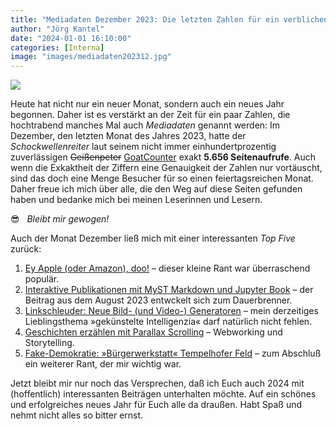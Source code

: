 ```yaml
---
title: "Mediadaten Dezember 2023: Die letzten Zahlen für ein verblichenes Jahr"
author: "Jörg Kantel"
date: "2024-01-01 16:10:00"
categories: [Interna]
image: "images/mediadaten202312.jpg"
---
```


[![](images/mediadaten202312-b.jpg)](https://www.flickr.com/photos/schockwellenreiter/53435497608/)

Heute hat nicht nur ein neuer Monat, sondern auch ein neues Jahr begonnen. Daher ist es verstärkt an der Zeit für ein paar Zahlen, die hochtrabend manches Mal auch *Mediadaten* genannt werden: Im Dezember, den letzten Monat des Jahres 2023, hatte der *Schockwellenreiter* laut seinem nicht immer einhundertprozentig zuverlässigen ~~Geißenpeter~~ [GoatCounter](https://kantel.github.io/posts/2022120702_goatcounter/) exakt **5.656 Seitenaufrufe**. Auch wenn die Exkaktheit der Ziffern eine Genauigkeit der Zahlen nur vortäuscht, sind das doch eine Menge Besucher für so einen feiertagsreichen Monat. Daher freue ich mich über alle, die den Weg auf diese Seiten gefunden haben und bedanke mich bei meinen Leserinnen und Lesern.

😎 &nbsp; *Bleibt mir gewogen!*

Auch der Monat Dezember ließ mich mit einer interessanten *Top Five* zurück:

1. [Ey Apple (oder Amazon), doo!](https://kantel.github.io/posts/2023121905_kindle/) -- dieser kleine Rant war überraschend populär.
2. [Interaktive Publikationen mit MyST Markdown und Jupyter Book](https://kantel.github.io/posts/2023083003_myst_jupyterbook/) -- der Beitrag aus dem August 2023 entwckelt sich zum Dauerbrenner.
3. [Linkschleuder: Neue Bild- (und Video-) Generatoren](https://kantel.github.io/posts/2023121401_ai_artists/) -- mein derzeitiges Lieblingsthema »gekünstelte Intelligenzia« darf natürlich nicht fehlen.
4. [Geschichten erzählen mit Parallax Scrolling](https://kantel.github.io/posts/2023121303_parallax_scrolling/) -- Webworking und Storytelling.
5. [Fake-Demokratie: »Bürgerwerkstatt« Tempelhofer Feld](https://kantel.github.io/posts/2023121001_buergerwerkstatt_thf/) -- zum Abschluß ein weiterer Rant, der mir wichtig war.

Jetzt bleibt mir nur noch das Versprechen, daß ich Euch auch 2024 mit (hoffentlich) interessanten Beiträgen unterhalten möchte. Auf ein schönes und erfolgreiches neues Jahr für Euch alle da draußen. Habt Spaß und nehmt nicht alles so bitter ernst.
